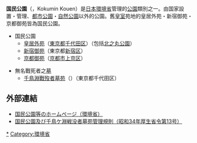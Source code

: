 '''国民公園'''（{{lang|ja|こくみんこうえん}}，Kokumin Kouen）是[[日本|日本]][[環境省|環境省]]管理的[[公園|公園]]類別之一。由国家設置・管理、[[都市公園|都市公園]]・[[自然公園|自然公園]]以外的公園。舊[[皇室|皇室]]苑地的皇居外苑・新宿御苑・京都御苑皆為国民公園。

*国民公園
**[[皇居外苑|皇居外苑]]（[[東京都|東京都]][[千代田区|千代田区]]）（包括[[北之丸公園|北之丸公園]]）
**[[新宿御苑|新宿御苑]]（東京都[[新宿区|新宿区]]）
**[[京都御苑|京都御苑]]（[[京都市|京都市]][[上京区|上京区]]）

*無名戰死者之[[墓|墓]]
**[[千鳥淵戰歿者墓苑|千鳥淵戰歿者墓苑]]（{{lang|ja|千鳥ケ淵戦没者墓苑}}）（東京都千代田区）

== 外部連結 ==
*[http://www.env.go.jp/nature/nationalgardens/ 国民公園等のホームページ（環境省）]{{Wayback|url=http://www.env.go.jp/nature/nationalgardens/ |date=20160304091038 }}
*[https://web.archive.org/web/20050316221726/http://law.e-gov.go.jp/htmldata/S34/S34F03601000013.html 国民公園及び千鳥ケ淵戦没者墓苑管理規則（昭和34年厚生省令第13号）]

[[Category:日本公園|*]]
[[Category:環境省|Category:環境省]]